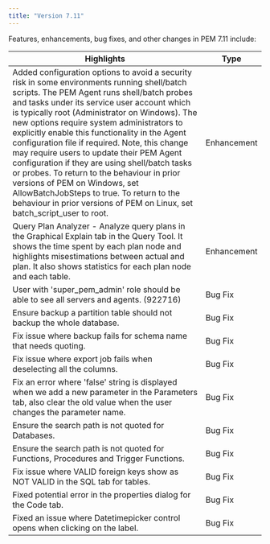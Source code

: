 ```yaml
---
title: "Version 7.11"
---
```


Features, enhancements, bug fixes, and other changes in PEM 7.11 include:

| Highlights | Type |
| --------- | -----|
|Added configuration options to avoid a security risk in some environments running shell/batch scripts. The PEM Agent runs shell/batch probes and tasks under its service user account which is typically root (Administrator on Windows). The new options require system administrators to explicitly enable this functionality in the Agent configuration file if required. Note, this change may require users to update their PEM Agent configuration if they are using shell/batch tasks or probes. To return to the behaviour in prior versions of PEM on Windows, set AllowBatchJobSteps to true. To return to the behaviour in prior versions of PEM on Linux, set batch_script_user to root. | Enhancement |
| Query Plan Analyzer - Analyze query plans in the Graphical Explain tab in the Query Tool. It shows the time spent by each plan node and highlights misestimations between actual and plan. It also shows statistics for each plan node and each table.  | Enhancement |
| User with 'super_pem_admin' role should be able to see all servers and agents. (922716) | Bug Fix |
| Ensure backup a partition table should not backup the whole database. | Bug Fix |
| Fix issue where backup fails for schema name that needs quoting. | Bug Fix |
| Fix issue where export job fails when deselecting all the columns. | Bug Fix |
| Fix an error where 'false' string is displayed when we add a new parameter in the Parameters tab, also clear the old value when the user changes the parameter name. | Bug Fix |
| Ensure the search path is not quoted for Databases. | Bug Fix |
| Ensure the search path is not quoted for Functions, Procedures and Trigger Functions. | Bug Fix |
| Fix issue where VALID foreign keys show as NOT VALID in the SQL tab for tables. | Bug Fix |
| Fixed potential error in the properties dialog for the Code tab. | Bug Fix |
| Fixed an issue where Datetimepicker control opens when clicking on the label. | Bug Fix |